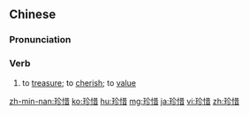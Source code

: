 ==Chinese==
{{zh-forms}}

===Pronunciation===
{{zh-pron
|m=zhēn惜
|ma=Zh-zhenxi.ogg
|c=zan1 sik1
|h=pfs=chṳ̂n-sit
|mn=tin-sioh
|cat=v
}}

===Verb===
{{zh-verb}}

# to [[treasure]]; to [[cherish]]; to [[value]]
#: {{zh-x|珍惜 生命，拒絕 毒品。|'''Cherish''' life, say no to drugs.}}

{{zh-cat|Intermediate}}

[[zh-min-nan:珍惜]]
[[ko:珍惜]]
[[hu:珍惜]]
[[mg:珍惜]]
[[ja:珍惜]]
[[vi:珍惜]]
[[zh:珍惜]]